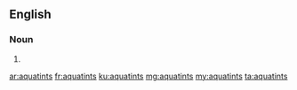 ==English==

===Noun===
{{head|en|plural}}

# {{plural of|aquatint|lang=en}}

[[ar:aquatints]]
[[fr:aquatints]]
[[ku:aquatints]]
[[mg:aquatints]]
[[my:aquatints]]
[[ta:aquatints]]